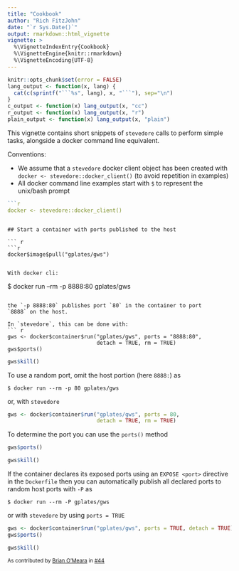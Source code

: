 ```yaml
---
title: "Cookbook"
author: "Rich FitzJohn"
date: "`r Sys.Date()`"
output: rmarkdown::html_vignette
vignette: >
  %\VignetteIndexEntry{Cookbook}
  %\VignetteEngine{knitr::rmarkdown}
  %\VignetteEncoding{UTF-8}
---
```


``` r
knitr::opts_chunk$set(error = FALSE)
lang_output <- function(x, lang) {
  cat(c(sprintf("```%s", lang), x, "```"), sep="\n")
}
c_output <- function(x) lang_output(x, "cc")
r_output <- function(x) lang_output(x, "r")
plain_output <- function(x) lang_output(x, "plain")
```

This vignette contains short snippets of `stevedore` calls to
perform simple tasks, alongside a docker command line equivalent.

Conventions:

* We assume that a `stevedore` docker client object has been
  created with `docker <- stevedore::docker_client()` (to avoid
  repetition in examples)
* All docker command line examples start with `$` to represent the
  unix/bash prompt

``` r
```r
docker <- stevedore::docker_client()
```
```

## Start a container with ports published to the host

``` r
```r
docker$image$pull("gplates/gws")
```
```

With docker cli:

```
$ docker run --rm -p 8888:80 gplates/gws
```

the `-p 8888:80` publishes port `80` in the container to port
`8888` on the host.

In `stevedore`, this can be done with:
``` r
gws <- docker$container$run("gplates/gws", ports = "8888:80",
                            detach = TRUE, rm = TRUE)
gws$ports()
```

``` r
gws$kill()
```

To use a random port, omit the host portion (here `8888:`) as

```
$ docker run --rm -p 80 gplates/gws
```

or, with `stevedore`
``` r
gws <- docker$container$run("gplates/gws", ports = 80,
                            detach = TRUE, rm = TRUE)
```

To determine the port you can use the `ports()` method
``` r
gws$ports()
```

``` r
gws$kill()
```

If the container declares its exposed ports using an `EXPOSE
<port>` directive in the `Dockerfile` then you can automatically
publish all declared ports to random host ports with `-P` as

```
$ docker run --rm -P gplates/gws
```

or with `stevedore` by using `ports = TRUE`

``` r
gws <- docker$container$run("gplates/gws", ports = TRUE, detach = TRUE)
gws$ports()
```

``` r
gws$kill()
```

<small>As contributed by [Brian O'Meara](https://github.com/bomeara) in
[#44](https://github.com/richfitz/stevedore/issues/44)</small>
